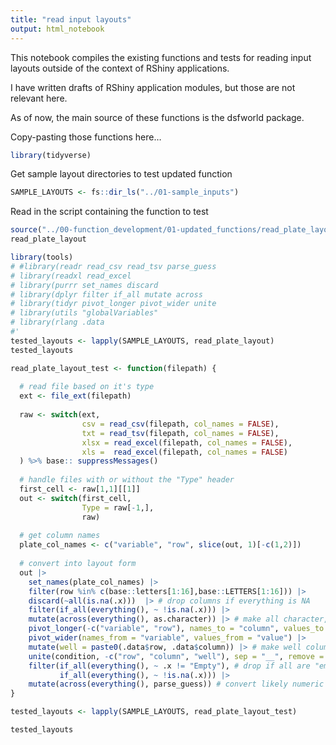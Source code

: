 ```yaml
---
title: "read input layouts"
output: html_notebook
---
```


This notebook compiles the existing functions and tests for reading input layouts outside of the context of RShiny applications.

I have written drafts of RShiny application modules, but those are not relevant here. 

As of now, the main source of these functions is the dsfworld package. 

Copy-pasting those functions here...

```r
library(tidyverse)
```
Get sample layout directories to test updated function
```r
SAMPLE_LAYOUTS <- fs::dir_ls("../01-sample_inputs")
```

Read in the script containing the function to test
```r
source("../00-function_development/01-updated_functions/read_plate_layout.R")
read_plate_layout
```

```r

library(tools)
# #library(readr read_csv read_tsv parse_guess
# library(readxl read_excel
# library(purrr set_names discard
# library(dplyr filter if_all mutate across
# library(tidyr pivot_longer pivot_wider unite
# library(utils "globalVariables"
# library(rlang .data
#' 
tested_layouts <- lapply(SAMPLE_LAYOUTS, read_plate_layout)
tested_layouts
```

```r
read_plate_layout_test <- function(filepath) {
  
  # read file based on it's type
  ext <- file_ext(filepath)
  
  raw <- switch(ext,
                csv = read_csv(filepath, col_names = FALSE),
                txt = read_tsv(filepath, col_names = FALSE),
                xlsx = read_excel(filepath, col_names = FALSE),
                xls =  read_excel(filepath, col_names = FALSE)
  ) %>% base:: suppressMessages()
  
  # handle files with or without the "Type" header
  first_cell <- raw[1,1][[1]]
  out <- switch(first_cell,
                Type = raw[-1,],
                raw)
  
  # get column names
  plate_col_names <- c("variable", "row", slice(out, 1)[-c(1,2)])
  
  # convert into layout form
  out |>
    set_names(plate_col_names) |>
    filter(row %in% c(base::letters[1:16],base::LETTERS[1:16])) |>
    discard(~all(is.na(.x)))  |> # drop columns if everything is NA
    filter(if_all(everything(), ~ !is.na(.x))) |>
    mutate(across(everything(), as.character)) |> # make all character, to prevent issues in pivot
    pivot_longer(-c("variable", "row"), names_to = "column", values_to = "value") |>
    pivot_wider(names_from = "variable", values_from = "value") |>
    mutate(well = paste0(.data$row, .data$column)) |> # make well column
    unite(condition, -c("row", "column", "well"), sep = "__", remove = FALSE)  |>
    filter(if_all(everything(), ~ .x != "Empty"), # drop if all are "empty" or NA (also empty)
           if_all(everything(), ~ !is.na(.x))) |>
    mutate(across(everything(), parse_guess)) # convert likely numeric variables to numeric
}

tested_layouts <- lapply(SAMPLE_LAYOUTS, read_plate_layout_test)

tested_layouts
  
```


